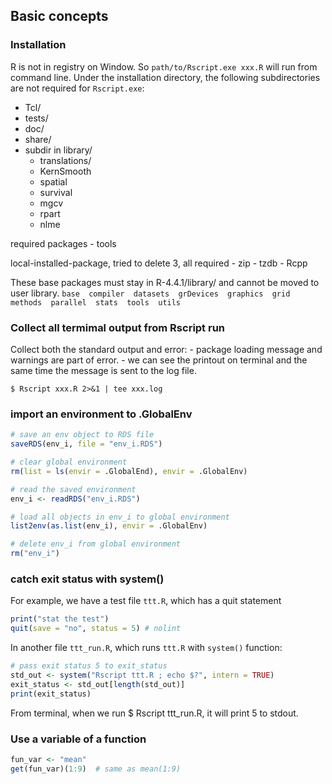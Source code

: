 ## Basic concepts

### Installation

R is not in registry on Window. So `path/to/Rscript.exe xxx.R` will run from command line. Under the installation directory, the following subdirectories are not required for `Rscript.exe`:

- Tcl/
- tests/
- doc/
- share/
- subdir in library/
  - translations/
  - KernSmooth
  - spatial
  - survival
  - mgcv
  - rpart
  - nlme

required packages
- tools

local-installed-package, tried to delete 3, all required
- zip
- tzdb
- Rcpp

These base packages must stay in R-4.4.1/library/ and cannot be moved to user library.
`base  compiler  datasets  grDevices  graphics  grid  methods  parallel  stats  tools  utils`


### Collect all termimal output from Rscript run
Collect both the standard output and error:
- package loading message and warnings are part of error.
- we can see the printout on terminal and the same time the message is sent to the log file.

`$ Rscript xxx.R 2>&1 | tee xxx.log`


### import an environment to .GlobalEnv

```r
# save an env object to RDS file
saveRDS(env_i, file = "env_i.RDS")

# clear global environment
rm(list = ls(envir = .GlobalEnd), envir = .GlobalEnv)

# read the saved environment
env_i <- readRDS("env_i.RDS")

# load all objects in env_i to global environment
list2env(as.list(env_i), envir = .GlobalEnv)

# delete env_i from global environment
rm("env_i")
```

### catch exit status with system()

For example, we have a test file `ttt.R`, which has a quit statement
```r
print("stat the test")
quit(save = "no", status = 5) # nolint
```
In another file `ttt_run.R`, which runs `ttt.R` with `system()` function:
```r
# pass exit status 5 to exit_status
std_out <- system("Rscript ttt.R ; echo $?", intern = TRUE)
exit_status <- std_out[length(std_out)]
print(exit_status)
```
From terminal, when we run $ Rscript ttt_run.R, it will print 5 to stdout.



### Use a variable of a function

```r
fun_var <- "mean"
get(fun_var)(1:9)  # same as mean(1:9)
```